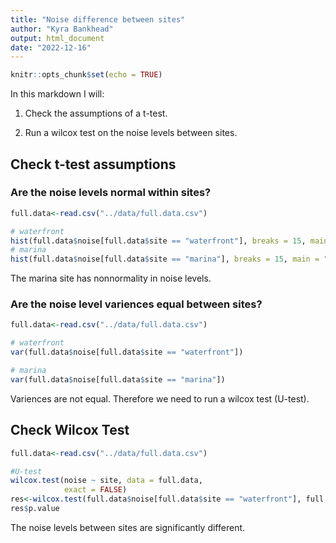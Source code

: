 ```yaml
---
title: "Noise difference between sites"
author: "Kyra Bankhead"
output: html_document
date: "2022-12-16"
---
```


```r
knitr::opts_chunk$set(echo = TRUE)
```

In this markdown I will:

1. Check the assumptions of a t-test.

2. Run a wilcox test on the noise levels between sites.

## Check t-test assumptions

### Are the noise levels normal within sites?

```r
full.data<-read.csv("../data/full.data.csv")

# waterfront
hist(full.data$noise[full.data$site == "waterfront"], breaks = 15, main = "Waterfront", xlab = "Noise Level (dB)")
# marina
hist(full.data$noise[full.data$site == "marina"], breaks = 15, main = "Marina", xlab = "Noise Level (dB)")
```
The marina site has nonnormality in noise levels.

### Are the noise level variences equal between sites?

```r
full.data<-read.csv("../data/full.data.csv")

# waterfront
var(full.data$noise[full.data$site == "waterfront"])

# marina
var(full.data$noise[full.data$site == "marina"])
```
Variences are not equal. Therefore we need to run a wilcox test (U-test).

## Check Wilcox Test

```r
full.data<-read.csv("../data/full.data.csv")

#U-test
wilcox.test(noise ~ site, data = full.data,
            exact = FALSE)
res<-wilcox.test(full.data$noise[full.data$site == "waterfront"], full.data$noise[full.data$site == "marina"])
res$p.value
```
The noise levels between sites are significantly different.
